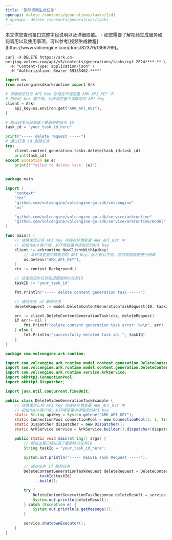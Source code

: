```yaml
---
title: '删除视频生成任务'
openapi: delete /contents/generations/tasks/{id}
# openapi: delete /contents/generations/tasks
---
```

<Tip>
    本文供您查询接口完整字段说明以及详细取值。
    - 如您需要了解视频生成服务如何调用以及使用事项，可以参考[视频生成教程](https://www.volcengine.com/docs/82379/1366799)。
</Tip>
<RequestExample>

```shell Curl
curl -X DELETE https://ark.cn-beijing.volces.com/api/v3/contents/generations/tasks/cgt-2024****-** \
  -H "Content-Type: application/json" \
  -H "Authorization: Bearer 59385462-****" 
```

```python Python SDK
import os
from volcenginesdkarkruntime import Ark

# 请确保您已将 API Key 存储在环境变量 ARK_API_KEY 中
# 初始化 Ark 客户端，从环境变量中读取您的 API Key
client = Ark(
    api_key=os.environ.get("ARK_API_KEY"),
)

# 假设这里已经知道了要删除的任务 ID
task_id = "your_task_id_here"

print("----- delete request -----")
# 通过任务 id 删除任务
try:
    client.content_generation.tasks.delete(task_id=task_id)
    print(task_id)
except Exception as e:
    print(f"failed to delete task: {e}")
    
```

```go Go SDK
package main

import (
    "context"
    "fmt"
    "github.com/volcengine/volcengine-go-sdk/volcengine"
    "os"

    "github.com/volcengine/volcengine-go-sdk/service/arkruntime"
    "github.com/volcengine/volcengine-go-sdk/service/arkruntime/model"
)

func main() {
    // 请确保您已将 API Key 存储在环境变量 ARK_API_KEY 中
    // 初始化Ark客户端，从环境变量中读取您的API Key
    client := arkruntime.NewClientWithApiKey(
        // 从环境变量中获取您的 API Key。此为默认方式，您可根据需要进行修改
        os.Getenv("ARK_API_KEY"),
    )
    ctx := context.Background()

    // 这里假设你已经知道要删除的任务ID
    taskID := "your_task_id" 

    fmt.Println("----- delete content generation task -----")

    // 通过任务 id 删除任务
    deleteRequest := model.DeleteContentGenerationTaskRequest{ID: taskID}

    err := client.DeleteContentGenerationTask(ctx, deleteRequest)
    if err!= nil {
        fmt.Printf("delete content generation task error: %v\n", err)
    } else {
        fmt.Println("successfully deleted task id: ", taskID)
    }
}
```


```java Java SDK
package com.volcengine.ark.runtime;

import com.volcengine.ark.runtime.model.content.generation.DeleteContentGenerationTaskRequest;
import com.volcengine.ark.runtime.model.content.generation.DeleteContentGenerationTaskResponse;
import com.volcengine.ark.runtime.service.ArkService;
import okhttp3.ConnectionPool;
import okhttp3.Dispatcher;

import java.util.concurrent.TimeUnit;

public class DeleteVideoGenerationTaskExample {
    // 请确保您已将 API Key 存储在环境变量 ARK_API_KEY 中
    // 初始化Ark客户端，从环境变量中读取您的API Key
    static String apiKey = System.getenv("ARK_API_KEY");
    static ConnectionPool connectionPool = new ConnectionPool(5, 1, TimeUnit.SECONDS);
    static Dispatcher dispatcher = new Dispatcher();
    static ArkService service = ArkService.builder().dispatcher(dispatcher).connectionPool(connectionPool).apiKey(apiKey).build();

    public static void main(String[] args) {
        // 假设这里已经知道了要删除的任务ID
        String taskId = "your_task_id_here";

        System.out.println("----- DELETE Task Request -----");

        // 通过任务 id 删除任务
        DeleteContentGenerationTaskRequest deleteRequest = DeleteContentGenerationTaskRequest.builder()
              .taskId(taskId)
              .build();

        try {
            DeleteContentGenerationTaskResponse deleteResult = service.deleteContentGenerationTask(deleteRequest);
            System.out.println(deleteResult);
        } catch (Exception e) {
            System.out.println(e.getMessage());
        }

        service.shutdownExecutor();
    }
}
```

</RequestExample>